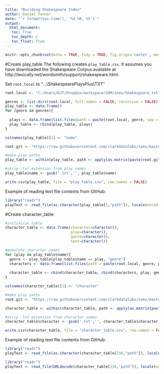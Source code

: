 ```yaml
---
title: "Building Shakespeare Index"
author: Daniel Tanner
date: "`r format(Sys.time(), '%d %B, %Y')`"
output:
  html_document:
   toc: True
   toc_depth: 2
   toc_float: True
---
```

```r
knitr::opts_chunk$set(echo = TRUE, tidy = TRUE, fig.align='center', message = FALSE, warning = FALSE)
```

#Create play_table
The following creates `play_table.csv`. It assumes you have downloaded the Shakespeare Corpus available at http://lexically.net/wordsmith/support/shakespeare.html. 

Set `root.local` to "...\\ShakespearePlaysPlus\\TXT"

```r
root.local <- "C:/Users/DJT/Dropbox/workspace/SOM/soms/Shakespeare_txt"
```

```r
genres <- list.dirs(root.local, full.names = FALSE, recursive = FALSE)
play_table <- data.frame()
for (genre in genres){
  
  plays <- data.frame(list.files(path = paste(root.local, genre, sep = "/"), pattern = '.txt'), genre)
  play_table <- rbind(play_table, plays)
}

colnames(play_table)[1] <- "name"

root.git <- "https://raw.githubusercontent.com/clarkdatalabs/soms/master/Shakespeare_txt"

#make play paths
play_table <- within(play_table, path <- apply(as.matrix(paste(root.git, genre, name, sep = "/" )),1,URLencode))

#strip .txt extension from play names
play_table$name <- gsub('.txt','', play_table$name)
```


```r
write.csv(play_table, file = "play_table.csv", row.names = FALSE)
```


Example of reading text file contents from GitHub:
```r
library("readr")
playText <- read_file(as.character(play_table[1,"path"]), locale(encoding = "UTF-16"))
```


#Create character_table

```r
#initialize table
character_table <- data.frame(character=character(),
                              play=character(),
                              genre=character(),
                              text=character())

#populate character names
for (play in play_table$name){
  genre <- play_table[play_table$name == play, "genre"]
  characters <- data.frame(list.files(path = paste(root.local, genre, paste(play, "_characters", sep = ""), sep = "/")))
  
  character_table <- rbind(character_table, cbind(characters, play, genre))
}

colnames(character_table)[1] <- "character"

#make play paths
root.git <- "https://raw.githubusercontent.com/clarkdatalabs/soms/master/Shakespeare_txt"

character_table <- within(character_table, path <- apply(as.matrix(paste(root.git, genre, paste(play,'_characters', sep = ""), character, sep = "/" )),1,URLencode))

#strip .txt extension from character names
character_table$character <- gsub('.txt','', character_table$character)

```

```r
write.csv(character_table, file = "character_table.csv", row.names = FALSE)
```

Example of reading text file contents from GitHub:
```r
library("readr")
playText <- read_file(as.character(character_table[238,"path"]), locale(encoding = "UTF-16"))
```

```r
library("readr")
playText <- read_file(URLdecode(character_table[238,"path"]), locale(encoding = "UTF-16"))
```
